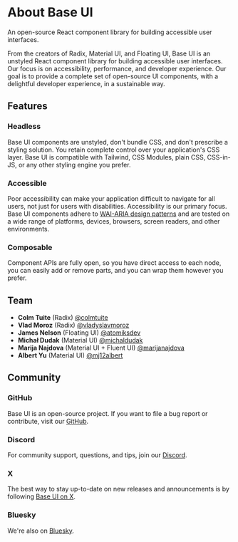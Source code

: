 # About Base UI

<Subtitle>An open-source React component library for building accessible user interfaces.</Subtitle>
<Meta
  name="description"
  content="An overview of Base UI, providing information on its history, team, and goals."
/>

From the creators of Radix, Material UI, and Floating UI, Base UI is an unstyled React component library for building accessible user interfaces.
Our focus is on accessibility, performance, and developer experience.
Our goal is to provide a complete set of open-source UI components, with a delightful developer experience, in a sustainable way.

## Features

### Headless

Base UI components are unstyled, don't bundle CSS, and don't prescribe a styling solution.
You retain complete control over your application's CSS layer.
Base UI is compatible with Tailwind, CSS Modules, plain CSS, CSS-in-JS, or any other styling engine you prefer.

### Accessible

Poor accessibility can make your application difficult to navigate for all users, not just for users with disabilities.
Accessibility is our primary focus.
Base UI components adhere to [WAI-ARIA design patterns](https://www.w3.org/WAI/ARIA/apg/patterns/) and are tested on a wide range of platforms, devices, browsers, screen readers, and other environments.

### Composable

Component APIs are fully open, so you have direct access to each node, you can easily add or remove parts, and you can wrap them however you prefer.

## Team

- **Colm Tuite** (Radix) [@colmtuite](https://x.com/colmtuite)
- **Vlad Moroz** (Radix) [@vladyslavmoroz](https://x.com/vladyslavmoroz)
- **James Nelson** (Floating UI) [@atomiksdev](https://x.com/atomiksdev)
- **Michał Dudak** (Material UI) [@michaldudak](https://x.com/michaldudak)
- **Marija Najdova** (Material UI + Fluent UI) [@marijanajdova](https://x.com/marijanajdova)
- **Albert Yu** (Material UI) [@mj12albert](https://github.com/mj12albert)

## Community

### GitHub

Base UI is an open-source project.
If you want to file a bug report or contribute, visit our [GitHub](https://github.com/mui/base-ui).

### Discord

For community support, questions, and tips, join our [Discord](https://base-ui.com/r/discord).

### X

The best way to stay up-to-date on new releases and announcements is by following [Base UI on X](https://x.com/base_ui).

### Bluesky

We're also on [Bluesky](https://bsky.app/profile/base-ui.com).
